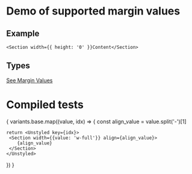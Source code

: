 
# Demo of supported margin values

## Example
```
<Section width={{ height: '0' }}Content</Section>
```
## Types
[See Margin Values](https://github.com/bolanosdev/phoenix-ui/blob/main/libraries/types/sizing/width.types.ts)


# Compiled tests
{
  variants.base.map((value, idx) => {
    const align_value =  value.split('-')[1]

    return <Unstyled key={idx}>
     <Section width={{value: 'w-full'}} align={align_value}>
        {align_value}
     </Section> 
    </Unstyled>
  })
}


